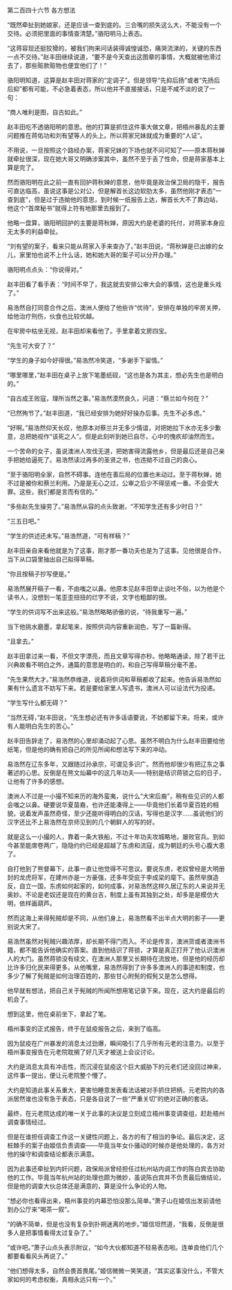 

第二百四十六节 各方想法

“既然牵扯到她娘家，还是应该一查到底的。三合嘴的损失这么大，不能没有一个交待。必须把里面的事情查清楚。”骆阳明马上表态。

“这蒋容现还挺狡猾的，被我们拘来问话装得诚惶诚恐，痛哭流涕的，关键的东西一点不交待。”赵丰田继续说道，“要不是今天查出这图章的事情，大概就被他滑过去了，那些赃款赃物也便宜他们了！”

骆阳明知道，这算是赵丰田对蒋家的“定调子”。但是领导“先抑后扬”或者“先扬后后抑”都有可能，不必急着表态，所以他并不直接接话，只是不咸不淡的说了一句：

“商人唯利是图，自古如此。”

赵丰田吃不透骆阳明的意思。他的打算是抓住这件事大做文章，把梧州暴乱的主要问题推在蒋佑功和刘有望等人的头上。所以蒋家兄妹就成为重要的“人证”。

不用说，一旦按照这个路经办案，蒋家兄妹的下场也就不问可知了――原本蒋秋婵就牵扯很深，现在她大哥又明确涉案其中，虽然不至于丢了性命，但是蒋家基本上算是完了。

然而骆阳明在此之前一直有回护蒋秋婵的意思，他毕竟是政治保卫局的隐干，报告可直达临高，虽说这事是公对公，但是解首长这边软肋太多，虽然他刚才表态“一查到底”，但是过于违拗他的意思，到时候一纸报告上达，解首长大不了靠边站，他这个“首席秘书”就得上符有地那里去报到了。

他略一盘算，骆阳明回护的主要是蒋秋婵，原因大约是老婆的托付，对蒋家本身应无太多的利益牵扯。

“刘有望的案子，看来只能从蒋家入手来查办了。”赵丰田说，“蒋秋婵是已出嫁的女儿，家里怕也说不上什么话，她和她大哥的案子可以分开办理。”

骆阳明点点头：“你说得对。”

赵丰田看了看手表：“时间不早了，我这就去安排公审大会的事情，这也是重头戏了。”

易浩然自打同意合作之后，澳洲人便给了他些许“优待”，安排在单独的牢房关押，给他治疗刑伤，伙食也比较优越。

在牢房中枯坐无视，赵丰田却来看他了。手里拿着文房四宝。

“先生可大安了？”

“学生的身子如今好得很。”易浩然冷笑道，“多谢手下留情。”

“哪里哪里，”赵丰田在桌子上放下笔墨纸砚，“这也是各为其主，想必先生也是明白的。”

“自古成王败寇，理所当然之事。”易浩然漠然良久，问道：“蔡兰如今何在？”

“已然殉节了。”赵丰田道，“我已经安排为她好好操办后事。先生不必多虑。”

“好啊。”易浩然仰天长叹，他原本对蔡兰并无多少情谊，对把她拉下水亦无多少歉意，总把她视作“该死之人”。但是此刻听到她已自尽，心中的愧疚却油然而生。

一个苦命的女子，虽说澳洲人攻伐无道，把她害得流露他乡，但是最后还是自己亲手把她给逼死了。易浩然读过再多的圣贤之书，也违拗不过自己的良心。

“至于骆阳明全家，自然不碍事。连他在善后局的位置也未动过。至于蒋秋婵，她不过是被你和蔡兰利用。乃是是无心之过，公审之后少不得惩戒一番。不会受大罪。这些，我们都是言而有信的。”

“多些赵先生操劳了。”易浩然从容的点头致谢，“不知学生还有多少时日？”

“三五日吧。”

“学生的供述还未写。”易浩然道，“可有样稿？”

赵丰田亲自来看他就是为了这事，刚才那一番功夫也是为了这事。见他很是合作，当下从口袋里抽出自己拟得草稿。

“你且按稿子抄写便是。”

易浩然展开稿子一看，不由嗤之以鼻。他原本见赵丰田举止谈吐不俗，以为他是个读书人，没想到一笔歪歪扭扭的烂字不说，文字也粗鄙的很。

“学生的供词写不出来这般。”易浩然略略骄傲的说，“待我重写一遍。”

当下他挑水磨墨，拿起笔来，按照供词内容重新润色，写了一篇新得。

“且拿去。”

赵丰田拿过来一看，不但文字漂亮，而且文章写得亦秒。他略略通读，除了若干比兴典故看不明白之外，通篇的意思是明白的，和自己写得草稿分毫不差。

“先生果然大才。”易浩然恭维道，说着将供词和草稿都收了起来。他告诉易浩然如果有什么遗言不妨写下来。若是要给家里人写遗书，澳洲人可以设法代为投递。

“学生写什么都无碍？”

“当然无碍，”赵丰田说，“先生想必还有许多话语要说，不妨都留下来。将来，或许有人能明白先生的苦心。”

赵丰田告辞走了，易浩然的心里却涌动起了心思。虽然不明白为什么赵丰田要给他纸笔，但是他的确有把自己的所见所闻和想法写下来的冲动。

易浩然在辽东多年，又跟随过孙承宗，可谓见多识广。然而他却很少有把辽东之事著述的心思。反倒是在熊文灿幕中的这几年功夫――特别是结识蒋锁之后的日子，让他有了许多的感想。

澳洲人不过是一小撮不知来历的海外蛮夷，说什么“大宋后裔”，稍有些见识的人都会嗤之以鼻。硬要说华夏苗裔，也许还能凑得上――毕竟他们长着华夏百姓的相貌，说着发声虽然奇怪，至少还能听得明白的汉话，写得也是汉字……虽说他们的汉字还比不上易浩然在京师见到的几个朝鲜人的写的好。

就是这么一小撮的人，靠着一条大铁船，不过十年功夫攻城略地，屡败官兵。到如今甚至能席卷两广，隐隐约约已经是超越了东虏和流寇，成为朝廷的头号心腹大患了。

自打他到了熊督幕下，此事一直让他觉得不可思议。要说东虏，老奴曾经是大明册封的龙虎将军，在建州亦是一方豪强，还多年受庇于李成梁的麾下。虽然举旗造反，自立一国，东虏如何起家的，如何成事，对易浩然这样久居辽东的人来说并无奥妙。不论是老奴还是现在的黄台吉，制度上虽有其独到之处，却多是是模仿大明，依样画葫芦。

然而这海上来得髡贼却是不同，从他们身上，易浩然看不出半点大明的影子――更别说大宋了。

易浩然虽然对髡贼兴趣浓厚，却长期不得门而入。不论是传言，澳洲货或者澳洲书籍，都不能告诉他确实的答案。直到他结识了蒋锁，才算是真正打开了他认识澳洲人的大门。虽然蒋锁没有续文，在澳洲人那里又长期待在流放地，但是他的经历却比许多归化民来得更多。从他嘴里，易浩然得到了许多多澳洲人的事迹和制度，也多少了解了髡贼是如何治理百姓的，那些甘心附髡的假髡又是怎么想得。

他早就有想法，把自己关于髡贼的所闻所想用笔记录下来。现在，这大约是最后的机会了。

想到这里，他在桌前坐下，拿起了笔。

梧州事变的正式报告，终于在鼠疫报告之后，来到了临高。

因为鼠疫在广州暴发的消息太过劲爆，瞬间吸引了几乎所有元老的注意力。以至于梧州事变报告在元老院耽搁了好几天才被送上会议讨论。

大约是消息太具有冲击性，而沉浸在鼠疫这个巨大威胁下的元老们还没回过神来，这件事一提出，便让元老院整个懵了。

大约是知道此事关系重大，更害怕睡意发表看法话被对手抓住把柄，元老院内的各派居然谁也没有急于表态，只是各自说了一些“严重关切”的绝对正确的套话。

最终，在元老院达成的唯一关于此事的决议是立刻成立梧州事变调查组，赶赴梧州调查事情经过。

但是在谁担任调查工作这一关键性问题上，各方的有了相当的争论。最后决定，这桩棘手的案子由姬信负责调查――毕竟当年女仆骚动的时候亦是他处理的，各方对他的操守和调查结论都表示满意。

因为此事还牵扯到内奸问题，政保局派曾经担任过杭州站内调工作的陈白宾去协助他的工作。毕竟当年杭州站的处理也颇为微妙，虽说陈白宾并不负责最后做结论，但是他的调查大伙总体还是满意的，算是没什么争论的人物。

“想必你也看得出来，梧州事变的内幕恐怕没那么简单。”萧子山在姬信出发前请他到办公厅来“喝茶一叙”。

“的确不简单，但是也没有复杂到扑朔迷离的地步。”姬信坦然道，“我看，反倒是很多人是把事情看得太过复杂了。”

“或许吧。”萧子山点头表示附议，“如今大伙都知道不轻易表态啦。连单良他们几个都要看看风头再说了。”

“他们想得太多，自然会畏首畏尾。”姬信微微一笑笑道，“其实这事没什么，不管大家如何的考虑权衡，真相永远只有一个。”


